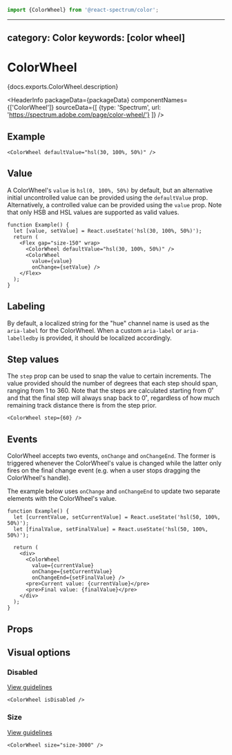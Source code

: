 <!-- Copyright 2020 Adobe. All rights reserved.
This file is licensed to you under the Apache License, Version 2.0 (the "License");
you may not use this file except in compliance with the License. You may obtain a copy
of the License at http://www.apache.org/licenses/LICENSE-2.0
Unless required by applicable law or agreed to in writing, software distributed under
the License is distributed on an "AS IS" BASIS, WITHOUT WARRANTIES OR REPRESENTATIONS
OF ANY KIND, either express or implied. See the License for the specific language
governing permissions and limitations under the License. -->



```jsx import
import {ColorWheel} from '@react-spectrum/color';
```

---
category: Color
keywords: [color wheel]
---

# ColorWheel

<p>{docs.exports.ColorWheel.description}</p>

<HeaderInfo
  packageData={packageData}
  componentNames={['ColorWheel']}
  sourceData={[
    {type: 'Spectrum', url: 'https://spectrum.adobe.com/page/color-wheel/'}
  ]} />

## Example

```tsx example
<ColorWheel defaultValue="hsl(30, 100%, 50%)" />
```

## Value

A ColorWheel's `value` is `hsl(0, 100%, 50%)` by default, but an alternative initial uncontrolled value can be provided using the `defaultValue` prop.
Alternatively, a controlled value can be provided using the `value` prop. Note that only HSB and HSL values are supported as valid values.

```tsx example
function Example() {
  let [value, setValue] = React.useState('hsl(30, 100%, 50%)');
  return (
    <Flex gap="size-150" wrap>
      <ColorWheel defaultValue="hsl(30, 100%, 50%)" />
      <ColorWheel
        value={value}
        onChange={setValue} />
    </Flex>
  );
}
```

## Labeling

By default, a localized string for the "hue" channel name is used as the `aria-label` for the ColorWheel. When a custom `aria-label` or `aria-labelledby`
is provided, it should be localized accordingly.

## Step values

The `step` prop can be used to snap the value to certain increments. The value provided should the number of degrees that each step should span,
ranging from 1 to 360. Note that the steps are calculated starting from 0˚ and that the final step will always snap back to 0˚, regardless of how much
remaining track distance there is from the step prior.

```tsx example
<ColorWheel step={60} />
```

## Events

ColorWheel accepts two events, `onChange` and `onChangeEnd`. The former is triggered whenever the ColorWheel's value is changed while the
latter only fires on the final change event (e.g. when a user stops dragging the ColorWheel's handle).

The example below uses `onChange` and `onChangeEnd` to update two separate elements with the ColorWheel's value.

```tsx example
function Example() {
  let [currentValue, setCurrentValue] = React.useState('hsl(50, 100%, 50%)');
  let [finalValue, setFinalValue] = React.useState('hsl(50, 100%, 50%)');

  return (
    <div>
      <ColorWheel
        value={currentValue}
        onChange={setCurrentValue}
        onChangeEnd={setFinalValue} />
      <pre>Current value: {currentValue}</pre>
      <pre>Final value: {finalValue}</pre>
    </div>
  );
}
```

## Props

<PropTable component={docs.exports.ColorWheel} links={docs.links} />

## Visual options

### Disabled
[View guidelines](https://spectrum.adobe.com/page/color-wheel/#Disabled)

```tsx example
<ColorWheel isDisabled />
```

### Size
[View guidelines](https://spectrum.adobe.com/page/color-wheel/#Size)

```tsx example
<ColorWheel size="size-3000" />
```
